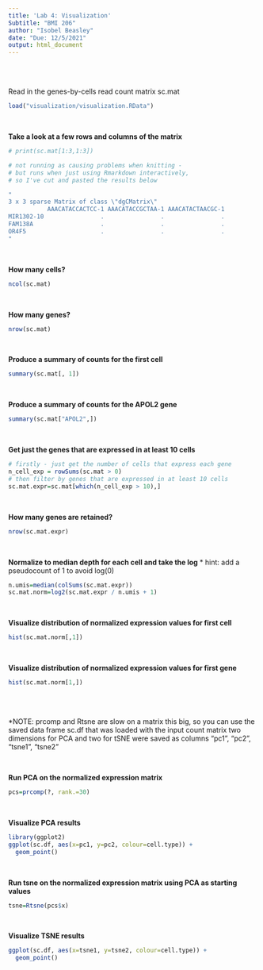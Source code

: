 ```yaml
---
title: 'Lab 4: Visualization'
Subtitle: "BMI 206"
author: "Isobel Beasley"
date: "Due: 12/5/2021"
output: html_document
---
```

<br>
<br>


Read in the genes-by-cells read count matrix sc.mat
```r
load("visualization/visualization.RData")
```
<br>

__Take a look at a few rows and columns of the matrix__
```r

# print(sc.mat[1:3,1:3])

# not running as causing problems when knitting - 
# but runs when just using Rmarkdown interactively, 
# so I've cut and pasted the results below

"
3 x 3 sparse Matrix of class \"dgCMatrix\"
           AAACATACCACTCC-1 AAACATACCGCTAA-1 AAACATACTAACGC-1
MIR1302-10                .                .                .
FAM138A                   .                .                .
OR4F5                     .                .                .
"
```
<br>

__How many cells?__
```r
ncol(sc.mat)
```
<br>

__How many genes?__
```r
nrow(sc.mat)
```
<br>

__Produce a summary of counts for the first cell__
```r
summary(sc.mat[, 1])
```
<br>

__Produce a summary of counts for the APOL2 gene__
```r
summary(sc.mat["APOL2",])
```
<br>

__Get just the genes that are expressed in at least 10 cells__
```r
# firstly - just get the number of cells that express each gene
n_cell_exp = rowSums(sc.mat > 0)
# then filter by genes that are expressed in at least 10 cells
sc.mat.expr=sc.mat[which(n_cell_exp > 10),]
```
<br>

__How many genes are retained?__
```r
nrow(sc.mat.expr) 
```
<br>

__Normalize to median depth for each cell and take the log__
* hint: add a pseudocount of 1 to avoid log(0)
```r
n.umis=median(colSums(sc.mat.expr))
sc.mat.norm=log2(sc.mat.expr / n.umis + 1)
```
<br>

__Visualize distribution of normalized expression values for first cell__
```r
hist(sc.mat.norm[,1])
```
<br>

__Visualize distribution of normalized expression values for first gene__
```r
hist(sc.mat.norm[1,])
```
<br>
<br>


*NOTE: prcomp and Rtsne are slow on a matrix this big, so you can use the saved data frame sc.df that was loaded with the input count matrix two dimensions for PCA and two for tSNE were saved as columns "pc1", "pc2", "tsne1", "tsne2" 

<br>

__Run PCA on the normalized expression matrix__
```r
pcs=prcomp(?, rank.=30)
```
<br>

__Visualize PCA results__
```r
library(ggplot2)
ggplot(sc.df, aes(x=pc1, y=pc2, colour=cell.type)) + 
  geom_point()
```
<br>

__Run tsne on the normalized expression matrix using PCA as starting values__
```r
tsne=Rtsne(pcs$x)
```
<br>

__Visualize TSNE results__
```r
ggplot(sc.df, aes(x=tsne1, y=tsne2, colour=cell.type)) + 
  geom_point()
```


